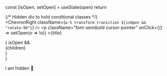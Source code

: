 
  const [isOpen, setOpen] = useState(open)
  return <div className="flex flex-col">
      {/* Hidden div to hold conditional classes */}
      <div className="hidden rotate-90 pl-7" />
      <div className="flex flex-row items-center gap-2 mb-4  hover:opacity-80 not-prose">
      <ChevronRight className={`w-5 transform transition ${isOpen && "rotate-90"}`} />
        <p
          className="font-semibold cursor-pointer"
          onClick={() => setOpen(o => !o)}
          >{title}</p>
      </div>
      { isOpen && <div className="pl-7">{children}</div> }
    </div>
}

<Collapse title="Click me">
  I am hidden 🤗
</Collapse>
